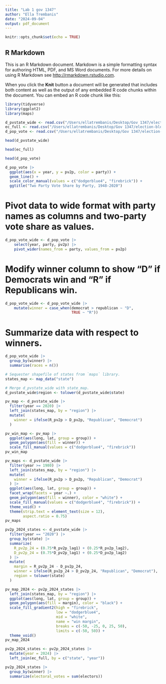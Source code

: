 ```yaml
---
title: "Lab 1 gov 1347"
author: "Ella Trembanis"
date: "2024-09-04"
output: pdf_document
---
```


```r
knitr::opts_chunk$set(echo = TRUE)
```

## R Markdown

This is an R Markdown document. Markdown is a simple formatting syntax for authoring HTML, PDF, and MS Word documents. For more details on using R Markdown see <http://rmarkdown.rstudio.com>.

When you click the **Knit** button a document will be generated that includes both content as well as the output of any embedded R code chunks within the document. You can embed an R code chunk like this:

```r
library(tidyverse)
library(ggplot2)
library(maps)

d_pvstate_wide <- read.csv("/Users/ellatrembanis/Desktop/Gov 1347/election-blog/election-blog/data/clean_wide_state_2pv_1948_2020.csv")
ec_full <- read.csv("/Users/ellatrembanis/Desktop/Gov 1347/election-blog/election-blog/data/ec_full.csv")
d_pop_vote <- read.csv("/Users/ellatrembanis/Desktop/Gov 1347/election-blog/election-blog/data/popvote_1948-2020.csv")
```

```r
head(d_pvstate_wide)
```

```r
head(ec_full)
```

```r
head(d_pop_vote)
```

```r
d_pop_vote |>
  ggplot(aes(x = year, y = pv2p, color = party)) +
  geom_line() +
  scale_color_manual(values = c("dodgerblue4", "firebrick")) +
  ggtitle("Two Party Vote Share by Party, 1948-2020")
```

# Pivot data to wide format with party names as columns and two-party vote share as values.
```r
d_pop_vote_wide <- d_pop_vote |>
    select(year, party, pv2p) |>
    pivot_wider(names_from = party, values_from = pv2p)
```

# Modify winner column to show "D" if Democrats win and "R" if Republicans win. 
```r
d_pop_vote_wide <- d_pop_vote_wide |> 
    mutate(winner = case_when(democrat > republican ~ "D",
                              TRUE ~ "R"))
```

# Summarize data with respect to winners. 
```r
d_pop_vote_wide |> 
  group_by(winner) |>
  summarise(races = n())
```

```r
# Sequester shapefile of states from `maps` library.
states_map <- map_data("state")

# Merge d_pvstate_wide with state_map.
d_pvstate_wide$region <- tolower(d_pvstate_wide$state)
```

```r
pv_map <- d_pvstate_wide |>
  filter(year == 2020) |>
  left_join(states_map, by = "region") |>
  mutate(
    winner = ifelse(R_pv2p > D_pv2p, "Republican", "Democrat")
  )
```


```r
pv_win_map <- pv_map |>
  ggplot(aes(long, lat, group = group)) +
  geom_polygon(aes(fill = winner)) +
  scale_fill_manual(values = c("dodgerblue4", "firebrick"))
pv_win_map
```

```r
pv_maps <- d_pvstate_wide |>
  filter(year >= 1980) |>
  left_join(states_map, by = "region") |>
  mutate(
    winner = ifelse(R_pv2p > D_pv2p, "Republican", "Democrat")
  ) |>
  ggplot(aes(long, lat, group = group)) +
  facet_wrap(facets = year ~.) +
  geom_polygon(aes(fill = winner), color = "white") +
  scale_fill_manual(values = c("dodgerblue4", "firebrick")) +
  theme_void() +
  theme(strip.text = element_text(size = 12), 
        aspect.ratio = 0.75)
pv_maps
```

```r
pv2p_2024_states <- d_pvstate_wide |>
  filter(year == "2020") |>
  group_by(state) |>
  summarize(
    R_pv2p_24 = (0.75*R_pv2p_lag1) + (0.25*R_pv2p_lag2),
    D_pv2p_24 = (0.75*D_pv2p_lag1) + (0.25*D_pv2p_lag2)
  ) |>
  mutate(
    margin = R_pv2p_24 - D_pv2p_24,
    winner = ifelse(R_pv2p_24 > D_pv2p_24, "Republican", "Democrat"),
    region = tolower(state)
  )
```

```r
pv_map_2024 <- pv2p_2024_states |>
  left_join(states_map, by = "region") |>
  ggplot(aes(long, lat, group = group)) +
  geom_polygon(aes(fill = margin), color = "black") +
  scale_fill_gradient2(high = "firebrick", 
                       low = "dodgerblue4", 
                       mid = "white",
                       name = "win margin",
                       breaks = c(-50, -25, 0, 25, 50),
                       limits = c(-50, 50)) +
  theme_void()
pv_map_2024
```

```r
pv2p_2024_states <- pv2p_2024_states |>
  mutate(year = 2024) |>
  left_join(ec_full, by = c("state", "year"))

pv2p_2024_states |>
  group_by(winner) |>
  summarize(electoral_votes = sum(electors))
```
